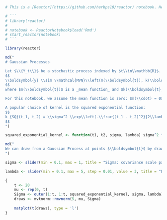 ```r
# This is a [Reactor](https://github.com/herbps10/reactor) notebook. Here's how to run this notebook in Reactor: 

# ```
# library(reactor)
# 
# notebook <- ReactorNotebook$load('Rmd')
# start_reactor(notebook)
# ```

library(reactor)
```

```r
md("
# Gaussian Processes

Let $\\{Y_t\\}$ be a stochastic process indexed by $t\\in\\mathbb{R}$. We call $\\{Y_t\\}$ a _Gaussian Process_ if any finite set of draws $\\boldsymbol{y}$  from the process at points $\\boldsymbol{t}$ is multivariate normally distributed:
$$
\\boldsymbol{y} \\sim \\mathcal{MVN}\\left(m(\\boldsymbol{t}), k(\\boldsymbol{t}, \\boldsymbol{t}) \\right)
$$
where $m(\\boldsymbol{t})$ is a _mean function_ and $k(\\boldsymbol{t}, \\boldsymbol{t})$ is a _kernel function_ that gives the covariance between every point in $\\boldsymbol{t}$.

For this notebook, we assume the mean function is zero: $m(\\cdot) = 0$.

A popular choice of kernel is the squared exponential function:
$$
k_{SQ}(t_1, t_2) = \\sigma^2 \\exp\\left(-\\frac{(t_1 - t_2)^2}{2\\lambda^2} \\right)
$$
")
```

```r
squared_exponential_kernel <- function(t1, t2, sigma, lambda) sigma^2 * exp(-(t1 - t2)^2 / (2 * lambda^2))
```

```r
md("
We can draw from a Gaussian Process at points $\\boldsymbol{t}$ by drawing from a multivariate normal distribution with mean zero and covariance computed using the kernel function.
")
```

```r
sigma <- slider(min = 0.1, max = 1, title = "Sigma: covariance scale parameter", step = 0.01, value = 0.5)
```

```r
lambda <- slider(min = 0.1, max = 5, step = 0.01, value = 3, title = "Lambda: length-scale parameter")
```

```r
{
	t <- 20
    mu <- rep(0, t)
    Sigma <- outer(1:t, 1:t, squared_exponential_kernel, sigma, lambda)
    draws <- mvtnorm::rmvnorm(5, mu, Sigma) 
    
    matplot(t(draws), type = 'l')
}
```
